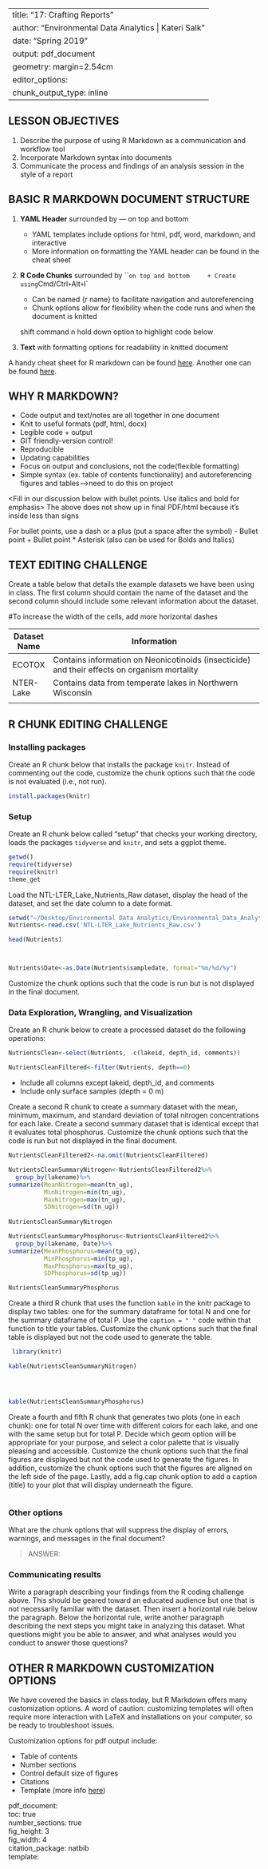 
---
title: "17: Crafting Reports"
author: "Environmental Data Analytics | Kateri Salk"
date: "Spring 2019"
output: pdf_document
geometry: margin=2.54cm
editor_options: 
  chunk_output_type: inline
---

## LESSON OBJECTIVES
1. Describe the purpose of using R Markdown as a communication and workflow tool
2. Incorporate Markdown syntax into documents
3. Communicate the process and findings of an analysis session in the style of a report

## BASIC R MARKDOWN DOCUMENT STRUCTURE

1. **YAML Header** surrounded by --- on top and bottom
    + YAML templates include options for html, pdf, word, markdown, and interactive
    + More information on formatting the YAML header can be found in the cheat sheet
2. **R Code Chunks** surrounded by ``` on top and bottom
    + Create using `Cmd/Ctrl` + `Alt` + `I`
    + Can be named {r name} to facilitate navigation and autoreferencing
    + Chunk options allow for flexibility when the code runs and when the document is knitted
    
    shift command n 
    hold down option to highlight code below
    
    
3. **Text** with formatting options for readability in knitted document

A handy cheat sheet for R markdown can be found [here](https://www.rstudio.com/wp-content/uploads/2015/03/rmarkdown-reference.pdf). Another one can be found [here](https://www.rstudio.com/wp-content/uploads/2015/02/rmarkdown-cheatsheet.pdf).

## WHY R MARKDOWN?

- Code output and text/notes are all together in one document
- Knit to useful formats (pdf, html, docx)
- Legible code + output
- GIT friendly-version control!
- Reproducible
- Updating capabilities
- Focus on output and conclusions, not the code(flexible formatting)
- Simple syntax (ex. table of contents functionality) and autoreferencing figures and tables-->need to do this on project




<Fill in our discussion below with bullet points. Use italics and bold for emphasis>
The above does not show up in final PDF/html because it's inside less than signs

For bullet points, use a dash or a plus (put a space after the symbol)
- Bullet point
+ Bullet point
* Asterisk (also can be used for Bolds and Italics)

## TEXT EDITING CHALLENGE
Create a table below that details the example datasets we have been using in class. The first column should contain the name of the dataset and the second column should include some relevant information about the dataset.

#To increase the width of the cells, add more horizontal dashes

Dataset Name  |   Information
------------- | ---------------------------------------------------------------------------------------------
ECOTOX        |  Contains information on Neonicotinoids (insecticide) and their effects on organism mortality
NTER-Lake     |  Contains data from temperate lakes in Northwern Wisconsin
              |


## R CHUNK EDITING CHALLENGE
### Installing packages
Create an R chunk below that installs the package `knitr`. Instead of commenting out the code, customize the chunk options such that the code is not evaluated (i.e., not run). 

```r

install.packages(knitr)
```


### Setup
Create an R chunk below called "setup" that checks your working directory, loads the packages `tidyverse` and `knitr`, and sets a ggplot theme. 

```r
getwd()
require(tidyverse)
require(knitr)
theme_get
```

Load the NTL-LTER_Lake_Nutrients_Raw dataset, display the head of the dataset, and set the date column to a date format.

```r
setwd("~/Desktop/Environmental Data Analytics/Environmental_Data_Analytics/Data/Raw")
Nutrients<-read.csv('NTL-LTER_Lake_Nutrients_Raw.csv')

head(Nutrients)



Nutrients$Date<-as.Date(Nutrients$sampledate, format="%m/%d/%y")
```


Customize the chunk options such that the code is run but is not displayed in the final document.


### Data Exploration, Wrangling, and Visualization
Create an R chunk below to create a processed dataset do the following operations: 

```r
NutrientsClean<-select(Nutrients, -c(lakeid, depth_id, comments))

NutrientsCleanFiltered<-filter(Nutrients, depth==0)
```

* Include all columns except lakeid, depth_id, and comments
* Include only surface samples (depth = 0 m)


Create a second R chunk to create a summary dataset with the mean, minimum, maximum, and standard deviation of total nitrogen concentrations for each lake. Create a second summary dataset that is identical except that it evaluates total phosphorus. Customize the chunk options such that the code is run but not displayed in the final document. 

```r
NutrientsCleanFiltered2<-na.omit(NutrientsCleanFiltered)
```

```r
NutrientsCleanSummaryNitrogen<-NutrientsCleanFiltered2%>%
  group_by(lakename)%>%
summarize(MeanNitrogen=mean(tn_ug),
          MinNitrogen=min(tn_ug),
          MaxNitrogen=max(tn_ug),
          SDNitrogen=sd(tn_ug))
          
NutrientsCleanSummaryNitrogen
```

```r
NutrientsCleanSummaryPhosphorus<-NutrientsCleanFiltered2%>%
  group_by(lakename, Date)%>%
summarize(MeanPhosphorus=mean(tp_ug),
          MinPhosphorus=min(tp_ug),
          MaxPhosphorus=max(tp_ug),
          SDPhosphorus=sd(tp_ug))

NutrientsCleanSummaryPhosphorus
```

Create a third R chunk that uses the function `kable` in the knitr package to display two tables: one for the summary dataframe for total N and one for the summary dataframe of total P. Use the `caption = " "` code within that function to title your tables. Customize the chunk options such that the final table is displayed but not the code used to generate the table. 

```r

 library(knitr) 

kable(NutrientsCleanSummaryNitrogen)




kable(NutrientsCleanSummaryPhosphorus)

```

Create a fourth and fifth R chunk that generates two plots (one in each chunk): one for total N over time with different colors for each lake, and one with the same setup but for total P. Decide which geom option will be appropriate for your purpose, and select a color palette that is visually pleasing and accessible. Customize the chunk options such that the final figures are displayed but not the code used to generate the figures. In addition, customize the chunk options such that the figures are aligned on the left side of the page. Lastly, add a fig.cap chunk option to add a caption (title) to your plot that will display underneath the figure.

```r

```

### Other options
What are the chunk options that will suppress the display of errors, warnings, and messages in the final document? 

> ANSWER: 

### Communicating results
Write a paragraph describing your findings from the R coding challenge above. This should be geared toward an educated audience but one that is not necessarily familiar with the dataset. Then insert a horizontal rule below the paragraph. Below the horizontal rule, write another paragraph describing the next steps you might take in analyzing this dataset. What questions might you be able to answer, and what analyses would you conduct to answer those questions?

## OTHER R MARKDOWN CUSTOMIZATION OPTIONS
We have covered the basics in class today, but R Markdown offers many customization options. A word of caution: customizing templates will often require more interaction with LaTeX and installations on your computer, so be ready to troubleshoot issues.

Customization options for pdf output include: 

* Table of contents
* Number sections
* Control default size of figures
* Citations
* Template (more info [here](http://jianghao.wang/post/2017-12-08-rmarkdown-templates/))

pdf_document:  
    toc: true  
    number_sections: true  
    fig_height: 3  
    fig_width: 4  
    citation_package: natbib  
    template:  

